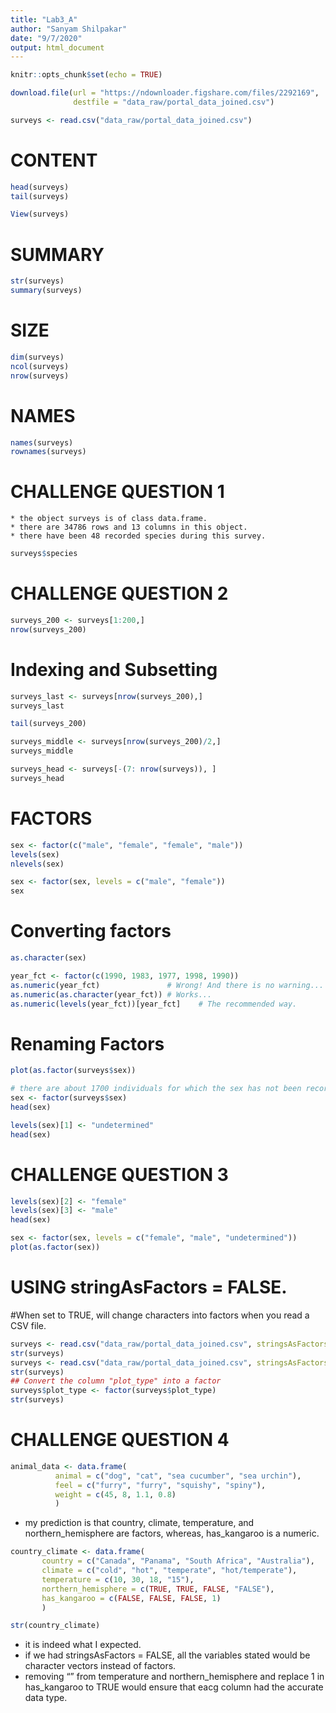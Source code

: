 ```yaml
---
title: "Lab3_A"
author: "Sanyam Shilpakar"
date: "9/7/2020"
output: html_document
---
```


```r
knitr::opts_chunk$set(echo = TRUE)
```

```r
download.file(url = "https://ndownloader.figshare.com/files/2292169",
              destfile = "data_raw/portal_data_joined.csv")
```

```r

surveys <- read.csv("data_raw/portal_data_joined.csv")
```

# CONTENT
```r
head(surveys)
tail(surveys)
```

```r
View(surveys)
```

# SUMMARY
```r
str(surveys)
summary(surveys)
```
    

# SIZE
```r
dim(surveys)
ncol(surveys)
nrow(surveys)
```

# NAMES
```r
names(surveys)
rownames(surveys)
```

# CHALLENGE QUESTION 1   
    * the object surveys is of class data.frame.
    * there are 34786 rows and 13 columns in this object.
    * there have been 48 recorded species during this survey.
    
```r
surveys$species
```


# CHALLENGE QUESTION 2
```r
surveys_200 <- surveys[1:200,]
nrow(surveys_200)

```

# Indexing and Subsetting
```r
surveys_last <- surveys[nrow(surveys_200),]
surveys_last
```

```r
tail(surveys_200)
```

```r
surveys_middle <- surveys[nrow(surveys_200)/2,]
surveys_middle
```

```r
surveys_head <- surveys[-(7: nrow(surveys)), ]
surveys_head
```

# FACTORS
```r
sex <- factor(c("male", "female", "female", "male"))
levels(sex)
nlevels(sex)
```

```r
sex <- factor(sex, levels = c("male", "female"))
sex
```

# Converting factors
```r
as.character(sex)
```

```r
year_fct <- factor(c(1990, 1983, 1977, 1998, 1990))
as.numeric(year_fct)               # Wrong! And there is no warning...
as.numeric(as.character(year_fct)) # Works...
as.numeric(levels(year_fct))[year_fct]    # The recommended way.
```

# Renaming Factors
```r
plot(as.factor(surveys$sex))
```

```r
# there are about 1700 individuals for which the sex has not been recorded
sex <- factor(surveys$sex)
head(sex)
```

```r
levels(sex)[1] <- "undetermined"
head(sex)
```


# CHALLENGE QUESTION 3
```r
levels(sex)[2] <- "female"
levels(sex)[3] <- "male"
head(sex)
```

```r
sex <- factor(sex, levels = c("female", "male", "undetermined"))
plot(as.factor(sex))
```

# USING stringAsFactors = FALSE. 
#When set to TRUE, will change characters into factors when you read a CSV file.
```r
surveys <- read.csv("data_raw/portal_data_joined.csv", stringsAsFactors = TRUE)
str(surveys)
surveys <- read.csv("data_raw/portal_data_joined.csv", stringsAsFactors = FALSE)
str(surveys)
## Convert the column "plot_type" into a factor
surveys$plot_type <- factor(surveys$plot_type)
str(surveys)

```

# CHALLENGE QUESTION 4
```r
animal_data <- data.frame(
          animal = c("dog", "cat", "sea cucumber", "sea urchin"),
          feel = c("furry", "furry", "squishy", "spiny"),
          weight = c(45, 8, 1.1, 0.8)
          )
```

  * my prediction is that country, climate, temperature, and northern_hemisphere are factors, whereas, has_kangaroo is a numeric.
  
```r
country_climate <- data.frame(
       country = c("Canada", "Panama", "South Africa", "Australia"),
       climate = c("cold", "hot", "temperate", "hot/temperate"),
       temperature = c(10, 30, 18, "15"),
       northern_hemisphere = c(TRUE, TRUE, FALSE, "FALSE"),
       has_kangaroo = c(FALSE, FALSE, FALSE, 1)
       )

str(country_climate)
```

  * it is indeed what I expected.
  * if we had stringsAsFactors = FALSE, all the variables stated would be character vectors instead of factors.
  * removing "" from temperature and northern_hemisphere and replace 1 in has_kangaroo to TRUE would ensure that eacg column had the accurate data type.


